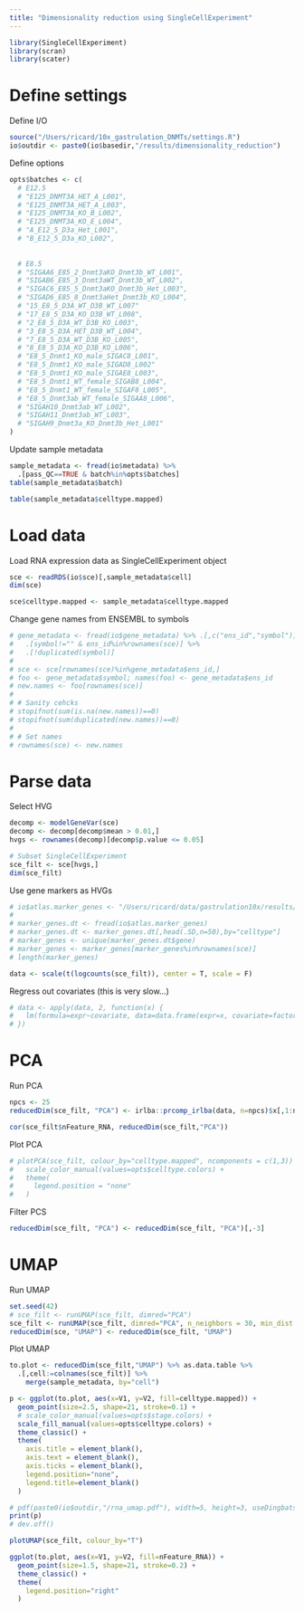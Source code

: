```yaml
---
title: "Dimensionality reduction using SingleCellExperiment"
---
```

  
```r
library(SingleCellExperiment)
library(scran)
library(scater)
```

# Define settings

Define I/O
```r
source("/Users/ricard/10x_gastrulation_DNMTs/settings.R")
io$outdir <- paste0(io$basedir,"/results/dimensionality_reduction")
```

Define options
```r
opts$batches <- c(
  # E12.5  
  # "E125_DNMT3A_HET_A_L001",
  # "E125_DNMT3A_HET_A_L003",
  # "E125_DNMT3A_KO_B_L002",
  # "E125_DNMT3A_KO_E_L004",
  # "A_E12_5_D3a_Het_L001",
  # "B_E12_5_D3a_KO_L002",
  
  
  # E8.5  
  # "SIGAA6_E85_2_Dnmt3aKO_Dnmt3b_WT_L001",
  # "SIGAB6_E85_3_Dnmt3aWT_Dnmt3b_WT_L002",
  # "SIGAC6_E85_5_Dnmt3aKO_Dnmt3b_Het_L003",
  # "SIGAD6_E85_8_Dnmt3aHet_Dnmt3b_KO_L004",
  # "15_E8_5_D3A_WT_D3B_WT_L007"
  # "17_E8_5_D3A_KO_D3B_WT_L008",
  # "2_E8_5_D3A_WT_D3B_KO_L003",
  # "3_E8_5_D3A_HET_D3B_WT_L004",
  # "7_E8_5_D3A_WT_D3B_KO_L005",
  # "8_E8_5_D3A_KO_D3B_KO_L006",
  # "E8_5_Dnmt1_KO_male_SIGAC8_L001",
  # "E8_5_Dnmt1_KO_male_SIGAD8_L002"
  # "E8_5_Dnmt1_KO_male_SIGAE8_L003",
  # "E8_5_Dnmt1_WT_female_SIGAB8_L004",
  # "E8_5_Dnmt1_WT_female_SIGAF8_L005",
  # "E8_5_Dnmt3ab_WT_female_SIGAA8_L006",
  # "SIGAH10_Dnmt3ab_WT_L002",
  # "SIGAH11_Dnmt3ab_WT_L003",
  # "SIGAH9_Dnmt3a_KO_Dnmt3b_Het_L001"
)
```

Update sample metadata
```r
sample_metadata <- fread(io$metadata) %>%
  .[pass_QC==TRUE & batch%in%opts$batches]
table(sample_metadata$batch)
```

```r
table(sample_metadata$celltype.mapped)
```

# Load data

Load RNA expression data as SingleCellExperiment object
```r
sce <- readRDS(io$sce)[,sample_metadata$cell]
dim(sce)
```

```r
sce$celltype.mapped <- sample_metadata$celltype.mapped
```

Change gene names from ENSEMBL to symbols
```r
# gene_metadata <- fread(io$gene_metadata) %>% .[,c("ens_id","symbol")] %>%
#   .[symbol!="" & ens_id%in%rownames(sce)] %>%
#   .[!duplicated(symbol)]
# 
# sce <- sce[rownames(sce)%in%gene_metadata$ens_id,]
# foo <- gene_metadata$symbol; names(foo) <- gene_metadata$ens_id
# new.names <- foo[rownames(sce)]
# 
# # Sanity cehcks
# stopifnot(sum(is.na(new.names))==0)
# stopifnot(sum(duplicated(new.names))==0)
# 
# # Set names
# rownames(sce) <- new.names
```

# Parse data

Select HVG
```r
decomp <- modelGeneVar(sce)
decomp <- decomp[decomp$mean > 0.01,]
hvgs <- rownames(decomp)[decomp$p.value <= 0.05]

# Subset SingleCellExperiment
sce_filt <- sce[hvgs,]
dim(sce_filt)
```

Use gene markers as HVGs
```r
# io$atlas.marker_genes <- "/Users/ricard/data/gastrulation10x/results/marker_genes/E8.5/marker_genes.txt.gz"
# 
# marker_genes.dt <- fread(io$atlas.marker_genes)
# marker_genes.dt <- marker_genes.dt[,head(.SD,n=50),by="celltype"]
# marker_genes <- unique(marker_genes.dt$gene)
# marker_genes <- marker_genes[marker_genes%in%rownames(sce)]
# length(marker_genes)
```

```r
data <- scale(t(logcounts(sce_filt)), center = T, scale = F)
```

Regress out covariates (this is very slow...)
```r
# data <- apply(data, 2, function(x) {
#   lm(formula=expr~covariate, data=data.frame(expr=x, covariate=factor(sce_filt$nFeature_RNA)))[["residuals"]]
# })
```


# PCA

Run PCA
```r
npcs <- 25
reducedDim(sce_filt, "PCA") <- irlba::prcomp_irlba(data, n=npcs)$x[,1:npcs]
```

```r
cor(sce_filt$nFeature_RNA, reducedDim(sce_filt,"PCA"))
```

Plot PCA
```r
# plotPCA(sce_filt, colour_by="celltype.mapped", ncomponents = c(1,3)) +
#   scale_color_manual(values=opts$celltype.colors) +
#   theme(
#     legend.position = "none"
#   )
```
Filter PCS
```r
reducedDim(sce_filt, "PCA") <- reducedDim(sce_filt, "PCA")[,-3]
```

# UMAP

Run UMAP
```r
set.seed(42)
# sce_filt <- runUMAP(sce_filt, dimred="PCA")
sce_filt <- runUMAP(sce_filt, dimred="PCA", n_neighbors = 30, min_dist = 0.3)
reducedDim(sce, "UMAP") <- reducedDim(sce_filt, "UMAP") 
```

Plot UMAP

```r
to.plot <- reducedDim(sce_filt,"UMAP") %>% as.data.table %>% 
  .[,cell:=colnames(sce_filt)] %>%
    merge(sample_metadata, by="cell")
```

```r
p <- ggplot(to.plot, aes(x=V1, y=V2, fill=celltype.mapped)) +
  geom_point(size=2.5, shape=21, stroke=0.1) +
  # scale_color_manual(values=opts$stage.colors) +
  scale_fill_manual(values=opts$celltype.colors) +
  theme_classic() +
  theme(
    axis.title = element_blank(),
    axis.text = element_blank(),
    axis.ticks = element_blank(),
    legend.position="none",
    legend.title=element_blank()
  )

# pdf(paste0(io$outdir,"/rna_umap.pdf"), width=5, height=3, useDingbats = F)
print(p)
# dev.off()
```

```r
plotUMAP(sce_filt, colour_by="T")
```

```r
ggplot(to.plot, aes(x=V1, y=V2, fill=nFeature_RNA)) +
  geom_point(size=1.5, shape=21, stroke=0.2) +
  theme_classic() +
  theme(
    legend.position="right"
  )
```

